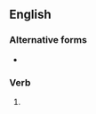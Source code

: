 ==English==

===Alternative forms===
* {{alt|en|signaled}}

===Verb===
{{head|en|verb form}}

# {{en-past of|signal}}